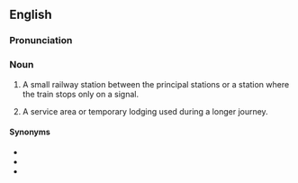 {{also|waystation}}

==English==

===Pronunciation===
{{homophones|en|weigh station}}

===Noun===
{{en-noun}}

# A small railway station between the principal stations or a station where the train stops only on a signal.
# {{lb|en|figuratively}} A service area or temporary lodging used during a longer journey.

====Synonyms====
* {{l|en|stopover}}
* {{l|en|whistle-stop}}
* {{l|en|staging post}}